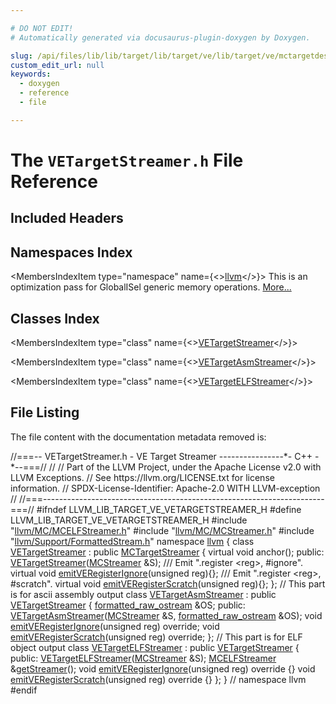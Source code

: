 ```yaml
---

# DO NOT EDIT!
# Automatically generated via docusaurus-plugin-doxygen by Doxygen.

slug: /api/files/lib/lib/target/lib/target/ve/lib/target/ve/mctargetdesc/vetargetstreamer-h
custom_edit_url: null
keywords:
  - doxygen
  - reference
  - file

---
```





# The `VETargetStreamer.h` File Reference

<DoxygenPage pluginConfig={pluginConfig}>



## Included Headers

<IncludesList>
<IncludesListItem
  filePath="llvm/MC/MCELFStreamer.h"
  permalink="/docs/api/files/include/include/llvm/include/llvm/mc/mcelfstreamer-h"
  isLocal="true" />
<IncludesListItem
  filePath="llvm/MC/MCStreamer.h"
  permalink="/docs/api/files/include/include/llvm/include/llvm/mc/mcstreamer-h"
  isLocal="true" />
<IncludesListItem
  filePath="llvm/Support/FormattedStream.h"
  permalink="/docs/api/files/include/include/llvm/include/llvm/support/formattedstream-h"
  isLocal="true" />
</IncludesList>

## Namespaces Index

<MembersIndex>

<MembersIndexItem
  type="namespace"
  name={<><a href="/docs/api/namespaces/llvm">llvm</a></>}>
This is an optimization pass for GlobalISel generic memory operations. <a href="/docs/api/namespaces/llvm/#details">More...</a>
</MembersIndexItem>

</MembersIndex>

## Classes Index

<MembersIndex>

<MembersIndexItem
  type="class"
  name={<><a href="/docs/api/classes/llvm/vetargetstreamer">VETargetStreamer</a></>}>
</MembersIndexItem>

<MembersIndexItem
  type="class"
  name={<><a href="/docs/api/classes/llvm/vetargetasmstreamer">VETargetAsmStreamer</a></>}>
</MembersIndexItem>

<MembersIndexItem
  type="class"
  name={<><a href="/docs/api/classes/llvm/vetargetelfstreamer">VETargetELFStreamer</a></>}>
</MembersIndexItem>

</MembersIndex>


## File Listing

The file content with the documentation metadata removed is:

<ProgramListing>

<Link id="l00001" /><CodeLine lineNumber="1"><Highlight kind="comment">//===-- VETargetStreamer.h - VE Target Streamer ----------------&#42;- C++ -&#42;--===//</Highlight><Highlight kind="normal"></Highlight></CodeLine>
<Link id="l00002" /><CodeLine lineNumber="2"><Highlight kind="normal"></Highlight><Highlight kind="comment">//</Highlight><Highlight kind="normal"></Highlight></CodeLine>
<Link id="l00003" /><CodeLine lineNumber="3"><Highlight kind="normal"></Highlight><Highlight kind="comment">// Part of the LLVM Project, under the Apache License v2.0 with LLVM Exceptions.</Highlight><Highlight kind="normal"></Highlight></CodeLine>
<Link id="l00004" /><CodeLine lineNumber="4"><Highlight kind="normal"></Highlight><Highlight kind="comment">// See https://llvm.org/LICENSE.txt for license information.</Highlight><Highlight kind="normal"></Highlight></CodeLine>
<Link id="l00005" /><CodeLine lineNumber="5"><Highlight kind="normal"></Highlight><Highlight kind="comment">// SPDX-License-Identifier: Apache-2.0 WITH LLVM-exception</Highlight><Highlight kind="normal"></Highlight></CodeLine>
<Link id="l00006" /><CodeLine lineNumber="6"><Highlight kind="normal"></Highlight><Highlight kind="comment">//</Highlight><Highlight kind="normal"></Highlight></CodeLine>
<Link id="l00007" /><CodeLine lineNumber="7"><Highlight kind="normal"></Highlight><Highlight kind="comment">//===----------------------------------------------------------------------===//</Highlight><Highlight kind="normal"></Highlight></CodeLine>
<Link id="l00008" /><CodeLine lineNumber="8"><Highlight kind="normal"></Highlight></CodeLine>
<Link id="l00009" /><CodeLine lineNumber="9"><Highlight kind="normal"></Highlight><Highlight kind="preprocessor">#ifndef LLVM&#95;LIB&#95;TARGET&#95;VE&#95;VETARGETSTREAMER&#95;H</Highlight><Highlight kind="normal"></Highlight></CodeLine>
<Link id="l00010" /><CodeLine lineNumber="10"><Highlight kind="normal"></Highlight><Highlight kind="preprocessor">#define LLVM&#95;LIB&#95;TARGET&#95;VE&#95;VETARGETSTREAMER&#95;H</Highlight><Highlight kind="normal"></Highlight></CodeLine>
<Link id="l00011" /><CodeLine lineNumber="11"><Highlight kind="normal"></Highlight></CodeLine>
<Link id="l00012" /><CodeLine lineNumber="12"><Highlight kind="normal"></Highlight><Highlight kind="preprocessor">#include &quot;<a href="/docs/api/files/include/include/llvm/include/llvm/mc/mcelfstreamer-h">llvm/MC/MCELFStreamer.h</a>&quot;</Highlight><Highlight kind="normal"></Highlight></CodeLine>
<Link id="l00013" /><CodeLine lineNumber="13"><Highlight kind="normal"></Highlight><Highlight kind="preprocessor">#include &quot;<a href="/docs/api/files/include/include/llvm/include/llvm/mc/mcstreamer-h">llvm/MC/MCStreamer.h</a>&quot;</Highlight><Highlight kind="normal"></Highlight></CodeLine>
<Link id="l00014" /><CodeLine lineNumber="14"><Highlight kind="normal"></Highlight><Highlight kind="preprocessor">#include &quot;<a href="/docs/api/files/include/include/llvm/include/llvm/support/formattedstream-h">llvm/Support/FormattedStream.h</a>&quot;</Highlight><Highlight kind="normal"></Highlight></CodeLine>
<Link id="l00015" /><CodeLine lineNumber="15"><Highlight kind="normal"></Highlight></CodeLine>
<Link id="l00016" /><CodeLine lineNumber="16"><Highlight kind="normal"></Highlight><Highlight kind="keyword">namespace </Highlight><Highlight kind="normal"><a href="/docs/api/namespaces/llvm">llvm</a> &#123;</Highlight></CodeLine>
<Link id="l00017" /><CodeLine lineNumber="17" lineLink="/docs/api/classes/llvm/vetargetstreamer"><Highlight kind="normal"></Highlight><Highlight kind="keyword">class </Highlight><Highlight kind="normal"><a href="/docs/api/classes/llvm/vetargetstreamer/#a6254bab0c5e676629c4704a1b9cbf726">VETargetStreamer</a> : </Highlight><Highlight kind="keyword">public</Highlight><Highlight kind="normal"> <a href="/docs/api/classes/llvm/mctargetstreamer/#acfff4f9a518231ee043200a694fcbafa">MCTargetStreamer</a> &#123;</Highlight></CodeLine>
<Link id="l00018" /><CodeLine lineNumber="18"><Highlight kind="normal">  </Highlight><Highlight kind="keyword">virtual</Highlight><Highlight kind="normal"> </Highlight><Highlight kind="keywordtype">void</Highlight><Highlight kind="normal"> anchor();</Highlight></CodeLine>
<Link id="l00019" /><CodeLine lineNumber="19"><Highlight kind="normal"></Highlight></CodeLine>
<Link id="l00020" /><CodeLine lineNumber="20"><Highlight kind="normal"></Highlight><Highlight kind="keyword">public</Highlight><Highlight kind="normal">:</Highlight></CodeLine>
<Link id="l00021" /><CodeLine lineNumber="21"><Highlight kind="normal">  <a href="/docs/api/classes/llvm/vetargetstreamer/#a6254bab0c5e676629c4704a1b9cbf726">VETargetStreamer</a>(<a href="/docs/api/classes/llvm/mcstreamer">MCStreamer</a> &amp;S);</Highlight><Highlight kind="comment"></Highlight></CodeLine>
<Link id="l00022" /><CodeLine lineNumber="22"><Highlight kind="comment">  /// Emit &quot;.register &lt;reg&gt;, #ignore&quot;.</Highlight><Highlight kind="normal"></Highlight></CodeLine>
<Link id="l00023" /><CodeLine lineNumber="23" lineLink="/docs/api/classes/llvm/vetargetstreamer/#ac210fc05ba7a7a1352cc79be3821a6c2"><Highlight kind="normal">  </Highlight><Highlight kind="keyword">virtual</Highlight><Highlight kind="normal"> </Highlight><Highlight kind="keywordtype">void</Highlight><Highlight kind="normal"> <a href="/docs/api/classes/llvm/vetargetstreamer/#ac210fc05ba7a7a1352cc79be3821a6c2">emitVERegisterIgnore</a>(</Highlight><Highlight kind="keywordtype">unsigned</Highlight><Highlight kind="normal"> reg)&#123;&#125;;</Highlight><Highlight kind="comment"></Highlight></CodeLine>
<Link id="l00024" /><CodeLine lineNumber="24"><Highlight kind="comment">  /// Emit &quot;.register &lt;reg&gt;, #scratch&quot;.</Highlight><Highlight kind="normal"></Highlight></CodeLine>
<Link id="l00025" /><CodeLine lineNumber="25" lineLink="/docs/api/classes/llvm/vetargetstreamer/#a897207b12f3cf7216e9fdfdec67d4484"><Highlight kind="normal">  </Highlight><Highlight kind="keyword">virtual</Highlight><Highlight kind="normal"> </Highlight><Highlight kind="keywordtype">void</Highlight><Highlight kind="normal"> <a href="/docs/api/classes/llvm/vetargetstreamer/#a897207b12f3cf7216e9fdfdec67d4484">emitVERegisterScratch</a>(</Highlight><Highlight kind="keywordtype">unsigned</Highlight><Highlight kind="normal"> reg)&#123;&#125;;</Highlight></CodeLine>
<Link id="l00026" /><CodeLine lineNumber="26"><Highlight kind="normal">&#125;;</Highlight></CodeLine>
<Link id="l00027" /><CodeLine lineNumber="27"><Highlight kind="normal"></Highlight></CodeLine>
<Link id="l00028" /><CodeLine lineNumber="28"><Highlight kind="normal"></Highlight><Highlight kind="comment">// This part is for ascii assembly output</Highlight><Highlight kind="normal"></Highlight></CodeLine>
<Link id="l00029" /><CodeLine lineNumber="29" lineLink="/docs/api/classes/llvm/vetargetasmstreamer"><Highlight kind="normal"></Highlight><Highlight kind="keyword">class </Highlight><Highlight kind="normal"><a href="/docs/api/classes/llvm/vetargetasmstreamer/#a0b5aa5c12ced5bcc75776c5500587334">VETargetAsmStreamer</a> : </Highlight><Highlight kind="keyword">public</Highlight><Highlight kind="normal"> <a href="/docs/api/classes/llvm/vetargetstreamer/#a6254bab0c5e676629c4704a1b9cbf726">VETargetStreamer</a> &#123;</Highlight></CodeLine>
<Link id="l00030" /><CodeLine lineNumber="30"><Highlight kind="normal">  <a href="/docs/api/classes/llvm/formatted-raw-ostream">formatted&#95;raw&#95;ostream</a> &amp;OS;</Highlight></CodeLine>
<Link id="l00031" /><CodeLine lineNumber="31"><Highlight kind="normal"></Highlight></CodeLine>
<Link id="l00032" /><CodeLine lineNumber="32"><Highlight kind="normal"></Highlight><Highlight kind="keyword">public</Highlight><Highlight kind="normal">:</Highlight></CodeLine>
<Link id="l00033" /><CodeLine lineNumber="33"><Highlight kind="normal">  <a href="/docs/api/classes/llvm/vetargetasmstreamer/#a0b5aa5c12ced5bcc75776c5500587334">VETargetAsmStreamer</a>(<a href="/docs/api/classes/llvm/mcstreamer">MCStreamer</a> &amp;S, <a href="/docs/api/classes/llvm/formatted-raw-ostream">formatted&#95;raw&#95;ostream</a> &amp;OS);</Highlight></CodeLine>
<Link id="l00034" /><CodeLine lineNumber="34"><Highlight kind="normal">  </Highlight><Highlight kind="keywordtype">void</Highlight><Highlight kind="normal"> <a href="/docs/api/classes/llvm/vetargetasmstreamer/#a08ef7e6f681acad3c0577e07b2403a39">emitVERegisterIgnore</a>(</Highlight><Highlight kind="keywordtype">unsigned</Highlight><Highlight kind="normal"> reg) </Highlight><Highlight kind="keyword">override</Highlight><Highlight kind="normal">;</Highlight></CodeLine>
<Link id="l00035" /><CodeLine lineNumber="35"><Highlight kind="normal">  </Highlight><Highlight kind="keywordtype">void</Highlight><Highlight kind="normal"> <a href="/docs/api/classes/llvm/vetargetasmstreamer/#afabfdcc7b965906ea092c28d0ccd37e0">emitVERegisterScratch</a>(</Highlight><Highlight kind="keywordtype">unsigned</Highlight><Highlight kind="normal"> reg) </Highlight><Highlight kind="keyword">override</Highlight><Highlight kind="normal">;</Highlight></CodeLine>
<Link id="l00036" /><CodeLine lineNumber="36"><Highlight kind="normal">&#125;;</Highlight></CodeLine>
<Link id="l00037" /><CodeLine lineNumber="37"><Highlight kind="normal"></Highlight></CodeLine>
<Link id="l00038" /><CodeLine lineNumber="38"><Highlight kind="normal"></Highlight><Highlight kind="comment">// This part is for ELF object output</Highlight><Highlight kind="normal"></Highlight></CodeLine>
<Link id="l00039" /><CodeLine lineNumber="39" lineLink="/docs/api/classes/llvm/vetargetelfstreamer"><Highlight kind="normal"></Highlight><Highlight kind="keyword">class </Highlight><Highlight kind="normal"><a href="/docs/api/classes/llvm/vetargetelfstreamer/#ad44885b7183caf8283f0b8c404ad8b7a">VETargetELFStreamer</a> : </Highlight><Highlight kind="keyword">public</Highlight><Highlight kind="normal"> <a href="/docs/api/classes/llvm/vetargetstreamer/#a6254bab0c5e676629c4704a1b9cbf726">VETargetStreamer</a> &#123;</Highlight></CodeLine>
<Link id="l00040" /><CodeLine lineNumber="40"><Highlight kind="normal"></Highlight><Highlight kind="keyword">public</Highlight><Highlight kind="normal">:</Highlight></CodeLine>
<Link id="l00041" /><CodeLine lineNumber="41"><Highlight kind="normal">  <a href="/docs/api/classes/llvm/vetargetelfstreamer/#ad44885b7183caf8283f0b8c404ad8b7a">VETargetELFStreamer</a>(<a href="/docs/api/classes/llvm/mcstreamer">MCStreamer</a> &amp;S);</Highlight></CodeLine>
<Link id="l00042" /><CodeLine lineNumber="42"><Highlight kind="normal">  <a href="/docs/api/classes/llvm/mcelfstreamer">MCELFStreamer</a> &amp;<a href="/docs/api/classes/llvm/vetargetelfstreamer/#a634dbdc4ddb3b1523457dffe53f91ecb">getStreamer</a>();</Highlight></CodeLine>
<Link id="l00043" /><CodeLine lineNumber="43" lineLink="/docs/api/classes/llvm/vetargetelfstreamer/#ade030da0bd161450cc10d5ca5146460c"><Highlight kind="normal">  </Highlight><Highlight kind="keywordtype">void</Highlight><Highlight kind="normal"> <a href="/docs/api/classes/llvm/vetargetelfstreamer/#ade030da0bd161450cc10d5ca5146460c">emitVERegisterIgnore</a>(</Highlight><Highlight kind="keywordtype">unsigned</Highlight><Highlight kind="normal"> reg)</Highlight><Highlight kind="keyword"> override </Highlight><Highlight kind="normal">&#123;&#125;</Highlight></CodeLine>
<Link id="l00044" /><CodeLine lineNumber="44" lineLink="/docs/api/classes/llvm/vetargetelfstreamer/#a846c70ded80fd9557ea5d97f45974742"><Highlight kind="normal">  </Highlight><Highlight kind="keywordtype">void</Highlight><Highlight kind="normal"> <a href="/docs/api/classes/llvm/vetargetelfstreamer/#a846c70ded80fd9557ea5d97f45974742">emitVERegisterScratch</a>(</Highlight><Highlight kind="keywordtype">unsigned</Highlight><Highlight kind="normal"> reg)</Highlight><Highlight kind="keyword"> override </Highlight><Highlight kind="normal">&#123;&#125;</Highlight></CodeLine>
<Link id="l00045" /><CodeLine lineNumber="45"><Highlight kind="normal">&#125;;</Highlight></CodeLine>
<Link id="l00046" /><CodeLine lineNumber="46"><Highlight kind="normal">&#125; </Highlight><Highlight kind="comment">// namespace llvm</Highlight><Highlight kind="normal"></Highlight></CodeLine>
<Link id="l00047" /><CodeLine lineNumber="47"><Highlight kind="normal"></Highlight></CodeLine>
<Link id="l00048" /><CodeLine lineNumber="48"><Highlight kind="normal"></Highlight><Highlight kind="preprocessor">#endif</Highlight></CodeLine>

</ProgramListing>

</DoxygenPage>
